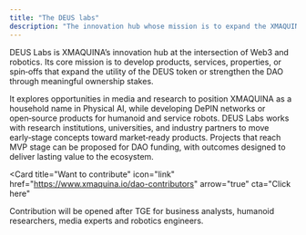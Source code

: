 ```yaml
---
title: "The DEUS labs"
description: "The innovation hub whose mission is to expand the XMAQUINA ecosystem"
---
```


DEUS Labs is XMAQUINA’s innovation hub at the intersection of Web3 and robotics. Its core mission is to develop products, services, properties, or spin‑offs that expand the utility of the DEUS token or strengthen the DAO through meaningful ownership stakes.


It explores opportunities in media and research to position XMAQUINA as a household name in Physical AI, while developing DePIN networks or open‑source products for humanoid and service robots. DEUS Labs works with research institutions, universities, and industry partners to move early‑stage concepts toward market‑ready products. Projects that reach MVP stage can be proposed for DAO funding, with outcomes designed to deliver lasting value to the ecosystem.

<Card
  title="Want to contribute"
  icon="link"
  href="https://www.xmaquina.io/dao-contributors"
  arrow="true"
  cta="Click here"
>
  Contribution will be opened after TGE for business analysts, humanoid researchers, media experts and robotics engineers.
</Card>
